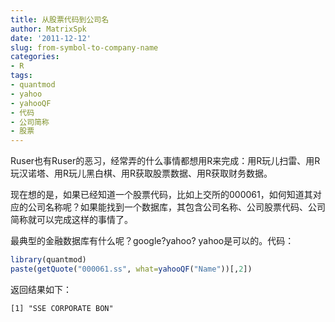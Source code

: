 ```yaml
---
title: 从股票代码到公司名
author: MatrixSpk
date: '2011-12-12'
slug: from-symbol-to-company-name
categories:
- R
tags:
- quantmod
- yahoo
- yahooQF
- 代码
- 公司简称
- 股票
---
```

Ruser也有Ruser的恶习，经常弄的什么事情都想用R来完成：用R玩儿扫雷、用R玩汉诺塔、用R玩儿黑白棋、用R获取股票数据、用R获取财务数据。

现在想的是，如果已经知道一个股票代码，比如上交所的000061，如何知道其对应的公司名称呢？如果能找到一个数据库，其包含公司名称、公司股票代码、公司简称就可以完成这样的事情了。

最典型的金融数据库有什么呢？google?yahoo? yahoo是可以的。代码：

```R
library(quantmod)
paste(getQuote("000061.ss", what=yahooQF("Name"))[,2])
```

返回结果如下：

```
[1] "SSE CORPORATE BON"
```
